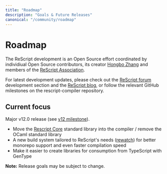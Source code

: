 ```yaml
---
title: "Roadmap"
description: "Goals & Future Releases"
canonical: "/community/roadmap"
---
```


# Roadmap

The ReScript development is an Open Source effort coordinated by individiual Open Source contributors, its creator [Hongbo Zhang](https://github.com/bobzhang) and members of the [ReScript Association](https://rescript-association.org).

For latest development updates, please check out the [ReScript forum](https://forum.rescript-lang.org) development section and the [ReScript blog](/blog), or follow the relevant GitHub milestones on the rescript-compiler repository.

## Current focus

Major v12.0 release (see [v12 milestone](https://github.com/rescript-lang/rescript-compiler/milestone/16)).

- Move the [Rescript Core](https://github.com/rescript-lang/rescript-core) standard library into the compiler / remove the OCaml standard library
- A new build system tailored to ReScript's needs ([rewatch](https://github.com/teamwalnut/rewatch)) for better monorepo support and even faster compilation speed
- Make it easier to create libraries for consumption from TypeScript with GenType

**Note:** Release goals may be subject to change.
